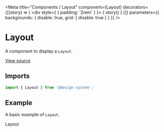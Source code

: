 
<Meta
  title="Components / Layout"
  component={Layout}
  decorators={[(story) => (
    <div style={ { padding: '2rem' } }>
      { story() }
    </div>
  )]}
  parameters={{ backgrounds: { disable: true, grid: { disable: true } } }}
/>

# Layout

A component to display a `Layout`.

[View source](https://github.com/actarian/design-system/tree/main/@components/layout)

## Imports

```js
import { Layout } from '@design-system';
```

<!--
## Props

<ArgsTable of={LayoutProps} />
-->

## Example

A basic example of `Layout`.

<Canvas>
  <Story name="Layout">
    <Layout>Layout</Layout>
  </Story>
</Canvas>
